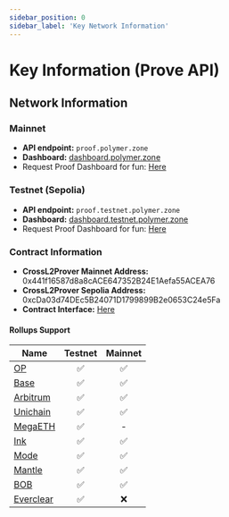 ```yaml
---
sidebar_position: 0
sidebar_label: 'Key Network Information'
---
```


# Key Information (Prove API)

## Network Information

### Mainnet

- **API endpoint:**  `proof.polymer.zone`
- **Dashboard:**  [dashboard.polymer.zone](https://dashboard.polymer.zone/)
- Request Proof Dashboard for fun: [Here](https://dashboard.polymer.zone/request-proof)

### Testnet (Sepolia)

- **API endpoint:**  `proof.testnet.polymer.zone`
- **Dashboard:**  [dashboard.testnet.polymer.zone](https://dashboard.testnet.polymer.zone/)
- Request Proof Dashboard for fun: [Here](https://dashboard.testnet.polymer.zone/request-proof)

### Contract Information 

- **CrossL2Prover Mainnet Address:** 0x441f16587d8a8cACE647352B24E1Aefa55ACEA76
- **CrossL2Prover Sepolia Address:** 0xcDa03d74DEc5B24071D1799899B2e0653C24e5Fa
- **Contract Interface:** [Here](https://github.com/polymerdao/prover-contracts/blob/e4fb42cc7a6b4b90bf3ec095a8a05c2129eab343/contracts/interfaces/ICrossL2ProverV2.sol)

#### Rollups Support

| Name                                                                                                          | Testnet | Mainnet |
| ------------------------------------------------------------------------------------------------------------- | :-----: | :-----: |
| [OP](https://docs.optimism.io/chain/networks#op-sepolia)                                                      | ✅      | ✅      |
| [Base](https://docs.base.org/network-information#base-testnet-sepolia)                                        | ✅      | ✅      |
| [Arbitrum](https://docs.arbitrum.io/build-decentralized-apps/reference/node-providers)                        | ✅      | ✅      |
| [Unichain](https://docs.unichain.org/docs/technical-information/network-information)                          | ✅      | ✅     |
| [MegaETH](https://docs.megaeth.com/)                                                                          | ✅      | -     |
| [Ink](https://docs.inkonchain.com/general/network-information)                                               | ✅      | ✅      |
| [Mode](https://docs.mode.network/user-guides/network-details)                                                 | ✅      | ✅      |
| [Mantle](https://docs.mantle.xyz/network/for-developers/resources-and-tooling/node-endpoints-and-providers)   | ✅      | ✅      |
| [BOB](https://docs.gobob.xyz/learn/user-guides/networks)                                                     | ✅      | ✅      |
| [Everclear](https://docs.everclear.org/resources/contracts/testnet)                                           | ✅      | ❌      |


